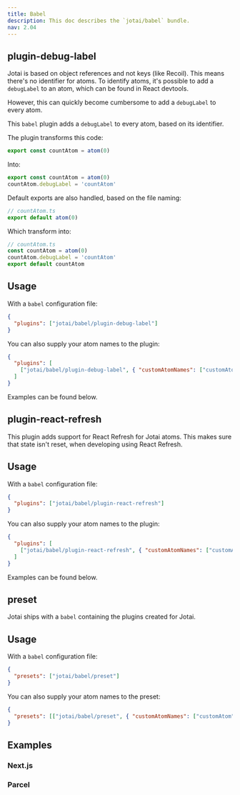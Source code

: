```yaml
---
title: Babel
description: This doc describes the `jotai/babel` bundle.
nav: 2.04
---
```


## plugin-debug-label

Jotai is based on object references and not keys (like Recoil). This means there's no identifier for atoms. To identify atoms, it's possible to add a `debugLabel` to an atom, which can be found in React devtools.

However, this can quickly become cumbersome to add a `debugLabel` to every atom.

This `babel` plugin adds a `debugLabel` to every atom, based on its identifier.

The plugin transforms this code:

```js
export const countAtom = atom(0)
```

Into:

```js
export const countAtom = atom(0)
countAtom.debugLabel = 'countAtom'
```

Default exports are also handled, based on the file naming:

```js
// countAtom.ts
export default atom(0)
```

Which transform into:

```js
// countAtom.ts
const countAtom = atom(0)
countAtom.debugLabel = 'countAtom'
export default countAtom
```

## Usage

With a `babel` configuration file:

```json
{
  "plugins": ["jotai/babel/plugin-debug-label"]
}
```

You can also supply your atom names to the plugin:

```json
{
  "plugins": [
    ["jotai/babel/plugin-debug-label", { "customAtomNames": ["customAtom"] }]
  ]
}
```

Examples can be found below.

## plugin-react-refresh

This plugin adds support for React Refresh for Jotai atoms. This makes sure that state isn't reset, when developing using React Refresh.

## Usage

With a `babel` configuration file:

```json
{
  "plugins": ["jotai/babel/plugin-react-refresh"]
}
```

You can also supply your atom names to the plugin:

```json
{
  "plugins": [
    ["jotai/babel/plugin-react-refresh", { "customAtomNames": ["customAtom"] }]
  ]
}
```

Examples can be found below.

## preset

Jotai ships with a `babel` containing the plugins created for Jotai.

## Usage

With a `babel` configuration file:

```json
{
  "presets": ["jotai/babel/preset"]
}
```

You can also supply your atom names to the preset:

```json
{
  "presets": [["jotai/babel/preset", { "customAtomNames": ["customAtom"] }]]
}
```

## Examples

### Next.js

<CodeSandbox id="o2di2" />

### Parcel

<CodeSandbox id="bgf3b" />
